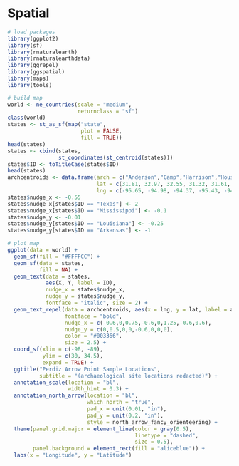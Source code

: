 # Spatial

```r
# load packages
library(ggplot2)
library(sf)
library(rnaturalearth)
library(rnaturalearthdata)
library(ggrepel)
library(ggspatial)
library(maps)
library(tools)

# build map
world <- ne_countries(scale = "medium", 
                      returnclass = "sf")
class(world)
states <- st_as_sf(map("state", 
                       plot = FALSE, 
                       fill = TRUE))
head(states)
states <- cbind(states, 
                st_coordinates(st_centroid(states)))
states$ID <- toTitleCase(states$ID)
head(states)
archcentroids <- data.frame(arch = c("Anderson","Camp","Harrison","Houston","Nacogdoches","San Augustine","Smith","Shelby"),
                            lat = c(31.81, 32.97, 32.55, 31.32, 31.61, 31.4, 32.38, 31.79),
                            lng = c(-95.65, -94.98, -94.37, -95.43, -94.61, -94.18, -95.27, -94.14))
states$nudge_x <- -0.55
states$nudge_x[states$ID == "Texas"] <- 2
states$nudge_x[states$ID == "Mississippi"] <- -0.1
states$nudge_y <- -0.01
states$nudge_y[states$ID == "Louisiana"] <- -0.25
states$nudge_y[states$ID == "Arkansas"] <- -1

# plot map
ggplot(data = world) +
  geom_sf(fill = "#FFFFCC") +
  geom_sf(data = states, 
          fill = NA) + 
  geom_text(data = states, 
            aes(X, Y, label = ID), 
            nudge_x = states$nudge_x, 
            nudge_y = states$nudge_y, 
            fontface = "italic", size = 2) +
  geom_text_repel(data = archcentroids, aes(x = lng, y = lat, label = arch), 
                  fontface = "bold", 
                  nudge_x = c(-0.6,0,0.75,-0.6,0,1.25,-0.6,0.6), 
                  nudge_y = c(0,0.5,0,0,-0.6,0,0,0), 
                  color = "#003366", 
                  size = 2.5) +
  coord_sf(xlim = c(-98, -89), 
           ylim = c(30, 34.5), 
           expand = TRUE) +
  ggtitle("Perdiz Arrow Point Sample Locations", 
          subtitle = "(archaeological site locations redacted)") +
  annotation_scale(location = "bl", 
                   width_hint = 0.3) +
  annotation_north_arrow(location = "bl", 
                         which_north = "true", 
                         pad_x = unit(0.01, "in"), 
                         pad_y = unit(0.2, "in"),
                         style = north_arrow_fancy_orienteering) +
  theme(panel.grid.major = element_line(color = gray(0.5), 
                                        linetype = "dashed", 
                                        size = 0.5), 
        panel.background = element_rect(fill = "aliceblue")) +
  labs(x = "Longitude", y = "Latitude")
```
